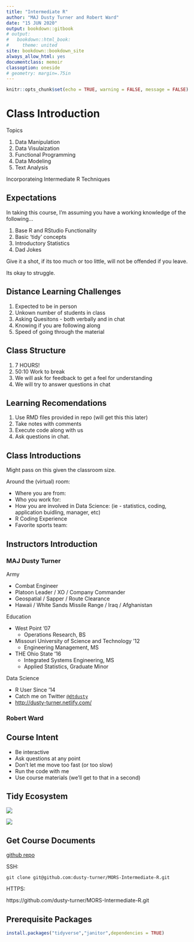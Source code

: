 ```yaml
---
title: "Intermediate R"
author: "MAJ Dusty Turner and Robert Ward"
date: "15 JUN 2020"
output: bookdown::gitbook
# output:
#   bookdown::html_book:
#     theme: united
site: bookdown::bookdown_site
always_allow_html: yes
documentclass: memoir
classoption: oneside
# geometry: margin=.75in
---
```


```r
knitr::opts_chunk$set(echo = TRUE, warning = FALSE, message = FALSE)
```

# Class Introduction

Topics

1. Data Manipulation
2. Data Visulaization
3. Functional Programming
4. Data Modeling
5. Text Analysis

Incorporateing Intermediate R Techniques

## Expectations

In taking this course, I'm assuming you have a working knowledge of the following...

1. Base R and RStudio Functionality
2. Basic 'tidy' concepts
3. Introductory Statistics
4. Dad Jokes

Give it a shot, if its too much or too little, will not be offended if you leave.

Its okay to struggle.

## Distance Learning Challenges

1. Expected to be in person
2. Unkown number of students in class
3. Asking Quesitons - both verbally and in chat
4. Knowing if you are following along
5. Speed of going through the material

## Class Structure

1. 7 HOURS!
2. 50:10 Work to break
3. We will ask for feedback to get a feel for understanding 
4. We will try to answer questions in chat

## Learning Recomendations

1. Use RMD files provided in repo (will get this this later)
2. Take notes with comments
3. Execute code along with us
4. Ask questions in chat.

## Class Introductions 

Might pass on this given the classroom size.

Around the (virtual) room:

- Where you are from:
- Who you work for:
- How you are involved in Data Science:
    (ie - statistics, coding, application buidling, manager, etc)
<!-- - Why you sat in that seat: -->
- R Coding Experience
- Favorite sports team:

## Instructors Introduction

### MAJ Dusty Turner

Army 

- Combat Engineer
- Platoon Leader / XO / Company Commander
- Geospatial / Sapper / Route Clearance
- Hawaii / White Sands Missile Range / Iraq / Afghanistan

Education

- West Point '07
  - Operations Research, BS
- Missouri University of Science and Technology '12
  - Engineering Management, MS
- THE Ohio State '16
  - Integrated Systems Engineering, MS
  - Applied Statistics, Graduate Minor

Data Science

- R User Since '14
- Catch me on Twitter [`@dtdusty`](http://www.twitter.com/dtdusty)
- <http://dusty-turner.netlify.com/>

### Robert Ward


## Course Intent

- Be interactive
- Ask questions at any point
- Don't let me move too fast (or too slow)
- Run the code with me
- Use course materials (we'll get to that in a second)

## Tidy Ecosystem

![](images/tidyverse.png)


![](images/tidymodels.png)

## Get Course Documents

[github repo](https://github.com/dusty-turner/MORS-Intermediate-R)

SSH:

```git clone git@github.com:dusty-turner/MORS-Intermediate-R.git```

HTTPS:

https://github.com/dusty-turner/MORS-Intermediate-R.git


## Prerequisite Packages

```r
install.packages("tidyverse","janitor",dependencies = TRUE)

```

